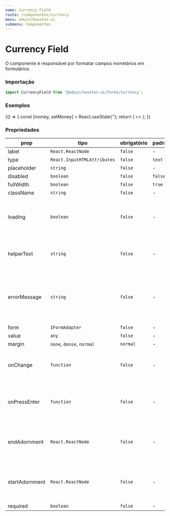 ```yaml
---
name: Currency Field
route: /componentes/currency
menu: eduzz/houston-ui
submenu: Componentes
---
```




# Currency Field

O componente é responsável por formatar campos monetários em formulários.

### Importação

```js
import CurrencyField from '@eduzz/houston-ui/Forms/Currency';
```

### Exemplos

<Playground>
  {() => {
    const [money, setMoney] = React.useState('');
    return (
      <>
        <CurrencyField label='Valor' value={money} onChange={setMoney} />
      </>
    );
  }}
</Playground>

### Propriedades

| prop           | tipo                        | obrigatório | padrão  | descrição                                                                           |
| -------------- | --------------------------- | ----------- | ------- | ----------------------------------------------------------------------------------- |
| label          | `React.ReactNode`           | `false`     | -       | -                                                                                   |
| type           | `React.InputHTMLAttributes` | `false`     | `text`  | -                                                                                   |
| placeholder    | `string`                    | `false`     | -       | -                                                                                   |
| disabled       | `boolean`                   | `false`     | `false` | -                                                                                   |
| fullWidth      | `boolean`                   | `false`     | `true`  | -                                                                                   |
| className      | `string`                    | `false`     | -       | -                                                                                   |
| loading        | `boolean`                   | `false`     | -       | Exibe ícone de carregamento no componente de texto.                                 |
| helperText     | `string`                    | `false`     | -       | Exibe texto de ajuda abaixo do componente de texto.                                 |
| errorMessage   | `string`                    | `false`     | -       | Exibe uma mensagem de erro no componente de texto, assim como indica erro no campo. |
| form           | `IFormAdapter`              | `false`     | -       | -                                                                                   |
| value          | `any`                       | `false`     | -       | -                                                                                   |
| margin         | `none`, `dense`, `normal`   | `normal`    | -       | -                                                                                   |
| onChange       | `function`                  | `false`     | -       | Função disparada ao alterar o valor do campo de texto.                              |
| onPressEnter   | `function`                  | `false`     | -       | Função disparada ao apertar Enter dentro do campo de texto.                         |
| endAdornment   | `React.ReactNode`           | `false`     | -       | Ícone ou botão com ícone que será exibido no final do campo.                        |
| startAdornment | `React.ReactNode`           | `false`     | -       | Ícone ou botão com ícone que será exibido no início do campo.                       |
| required       | `boolean`                   | `false`     | -       | -                                                                                   |

